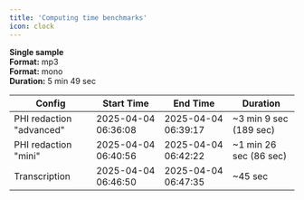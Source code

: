 ```yaml
---
title: 'Computing time benchmarks'
icon: clock
---
```


<Update label="2025-04-04 Benchmarks" description="Voice Harbor V3.0">

  **Single sample**  
  **Format:** mp3  
  **Format:** mono  
  **Duration:** 5 min 49 sec  
  
  | Config                  | Start Time         | End Time           | Duration                   |
  |-------------------------|--------------------|--------------------|----------------------------|
  | PHI redaction "advanced" | 2025-04-04 06:36:08 | 2025-04-04 06:39:17 | ~3 min 9 sec (189 sec)     |
  | PHI redaction "mini"     | 2025-04-04 06:40:56 | 2025-04-04 06:42:22 | ~1 min 26 sec (86 sec)     |
  | Transcription            | 2025-04-04 06:46:50 | 2025-04-04 06:47:35 | ~45 sec                    |

</Update>

